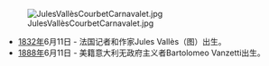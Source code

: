 [[Image:JulesVallèsCourbetCarnavalet.jpg|right]]
* [[1832年|1832年]]6月11日 - 法国记者和作家Jules Vallès（图）出生。
* [[1888年|1888年]]6月11日 - 美籍意大利无政府主义者Bartolomeo Vanzetti出生。